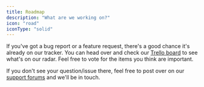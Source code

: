 ```yaml
---
title: Roadmap
description: "What are we working on?"
icon: "road"
iconType: "solid"
---
```

If you've got a bug report or a feature request, there's a good chance it's already on our tracker. 
You can head over and check our [Trello board](https://trello.com/b/bVlsp6wz/api) to see what's on our radar. 
Feel free to vote for the items you think are important.

If you don't see your question/issue there, feel free to post over on our [support forums](https://www.themoviedb.org/talk/category/5047958519c29526b50017d6) and we'll be in touch.

